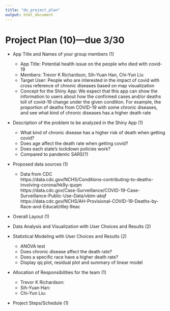 ```yaml
---
title: "ds_project_plan"
output: html_document
---
```


# Project Plan (10)---due 3/30

* App Title and Names of your group members (1)
    + App Title: Potential health issue on the people who died with covid-19
    + Members: Trevor K Richardson, Sih-Yuan Han, Chi-Yun Liu
    + Target User: People who are interested in the impact of covid with cross reference of chronic diseases based on map visualization
    + Concept for the Shiny App: We expect that this app can show the information to users about how the confirmed cases and/or deaths toll of covid-19 change under the given condition. For example, the proportion of deaths from COVID-19 with some chronic diseases, and see what kind of chronic diseases has a higher death rate

* Description of the problem to be analyzed in the Shiny App (1)
    + What kind of chronic disease has a higher risk of death when getting covid?
    + Does age affect the death rate when getting covid?
    + Does each state’s lockdown policies work?
    + Compared to pandemic SARS(?)
    
* Proposed data sources (1)
    + Data from CDC  
    https://data.cdc.gov/NCHS/Conditions-contributing-to-deaths-involving-corona/hk9y-quqm  
    https://data.cdc.gov/Case-Surveillance/COVID-19-Case-Surveillance-Public-Use-Data/vbim-akqf  
    https://data.cdc.gov/NCHS/AH-Provisional-COVID-19-Deaths-by-Race-and-Educati/i6ej-9eac

* Overall Layout (1)

* Data Analysis and Visualization with User Choices and Results (2)

* Statistical Modeling with User Choices and Results (2)
    + ANOVA test
    + Does chronic disease affect the death rate?
    + Does a specific race have a higher death rate?
    + Display qq plot, residual plot and summary of linear model

* Allocation of Responsibilities for the team (1)
    + Trevor K Richardson: 
    + Sih-Yuan Han:
    + Chi-Yun Liu: 

* Project Steps/Schedule (1)
